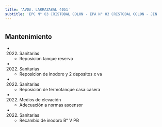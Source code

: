 ```yaml
---
title: 'AVDA. LARRAZABAL 4051'
subtitle: 'EPC N° 03 CRISTOBAL COLON - EPA N° 03 CRISTOBAL COLON - JIN A (EPCJS 03/21°)'
---
```


#


## Mantenimiento

*  (2022) Sanitarias 
    + Reposicion tanque reserva

*  (2022) Sanitarias 
    + Reposicion de inodoro y 2 depositos x va

*  (2022) Sanitarias 
    + Reposición de termotanque casa casera

*  (2022) Medios de elevación 
    + Adecuación a normas ascensor

*  (2022) Sanitarias 
    + Recambio de inodoro B° V PB



